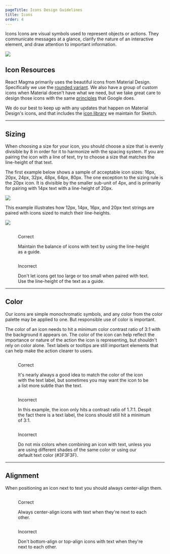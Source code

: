 ```yaml
---
pageTitle: Icons Design Guidelines
title: Icons
order: 4
---
```


<DocsHeading to="/api/icon/" type="design">
  Icons
</DocsHeading>
<LeadParagraph>
  Icons are visual symbols used to represent objects or actions. They
  communicate messages at a glance, clarify the nature of an interactive
  element, and draw attention to important information.
</LeadParagraph>

![ ](../../images/icons/icons-intro.png)

## Icon Resources

React Magma primarily uses the beautiful icons from Material Design. Specifically we use the [rounded variant](https://material.io/resources/icons/?style=round). We also have a group of custom icons when Material doesn't have what we need, but we take great care to design those icons with the same [principles](https://material.io/design/iconography/system-icons.html#design-principles) that Google does.

We do our best to keep up with any updates that happen on Material Design's icons, and that includes the [icon library](https://www.dropbox.com/home/React-Magma-Sketch) we maintain for Sketch.

---

## Sizing

When choosing a size for your icon, you should choose a size that is evenly divisible by 8 in order for it to harmonize with the spacing system. If you are pairing the icon with a line of text, try to choose a size that matches the line-height of that text.

The first example below shows a sample of acceptable icon sizes: 16px, 20px, 24px, 32px, 48px, 64px, 80px. The one exception to the sizing rule is the 20px icon. It is divisible by the smaller sub-unit of 4px, and is primarily for pairing with 14px text with a line-height of 20px.

![ ](../../images/icons/icon-sizes.png)

This example illustrates how 12px, 14px, 16px, and 20px text strings are paired with icons sized to match their line-heights.

![ ](../../images/icons/icon-text-balance.png)

<div class="two-col">
  <div class="row">
    <div class="col col-1">
      <figure>
        <img src="../../images/icons/icon-text-balance-correct.png" alt="" />
        <figcaption>
          <p class="title title-correct">Correct</p>
          <p>
            Maintain the balance of icons with text by using the line-height as
            a guide.
          </p>
        </figcaption>
      </figure>
    </div>
    <div class="col col-2">
      <figure>
        <img src="../../images/icons/icon-text-balance-incorrect.png" alt="" />
        <figcaption>
          <p class="title title-incorrect">Incorrect</p>
          <p>
            Don't let icons get too large or too small when paired with text.
            Use the line-height of the text as a guide.
          </p>
        </figcaption>
      </figure>
    </div>
  </div>
</div>

---

## Color

Our icons are simple monochromatic symbols, and any color from the color palette may be applied to one. But responsible use of color is important.

The color of an icon needs to hit a minimum color contrast ratio of 3:1 with the background it appears on. The color of the icon can help reflect the importance or nature of the action the icon is representing, but shouldn't rely on color alone. Text labels or tooltips are still important elements that can help make the action clearer to users.

<div class="two-col">
  <div class="row">
    <div class="col col-1">
      <figure>
        <img src="../../images/icons/icon-color-correct.png" alt="" />
        <figcaption>
          <p class="title title-correct">Correct</p>
          <p>
            It's nearly always a good idea to match the color of the icon with
            the text label, but sometimes you may want the icon to be a list
            more subtle than the text.
          </p>
        </figcaption>
      </figure>
    </div>
    <div class="col col-2">
      <figure>
        <img src="../../images/icons/icon-color-too-light.png" alt="" />
        <figcaption>
          <p class="title title-incorrect">Incorrect</p>
          <p>
            In this example, the icon only hits a contrast ratio of 1.7:1.
            Despit the fact there is a text label, the icons should still hit a
            minimum of 3:1.
          </p>
        </figcaption>
      </figure>
    </div>
  </div>
  <div class="row">
    <div class="col col-1">
      <figure>
        <img src="../../images/icons/icon-mixed-colors.png" alt="" />
        <figcaption>
          <p class="title title-incorrect">Incorrect</p>
          <p>
            Do not mix colors when combining an icon with text, unless you are
            using different shades of the same color or using our default text
            color (#3F3F3F).
          </p>
        </figcaption>
      </figure>
    </div>
    <div class="col col-2"></div>
  </div>
</div>

---

## Alignment

When positioning an icon next to text you should always center-align them.

<div class="two-col">
  <div class="row">
    <div class="col col-1">
      <figure>
        <img src="../../images/icons/icon-text-centered.png" alt="" />
        <figcaption>
          <p class="title title-correct">Correct</p>
          <p>
            Always center-align icons with text when they're next to each other.
          </p>
        </figcaption>
      </figure>
    </div>
    <div class="col col-2">
      <figure>
        <img src="../../images/icons/icon-text-wrong-alignment.png" alt="" />
        <figcaption>
          <p class="title title-incorrect">Incorrect</p>
          <p>
            Don't bottom-align or top-align icons with text when they're next to
            each other.
          </p>
        </figcaption>
      </figure>
    </div>
  </div>
</div>
<span class="horizontal-spacer"></span>
